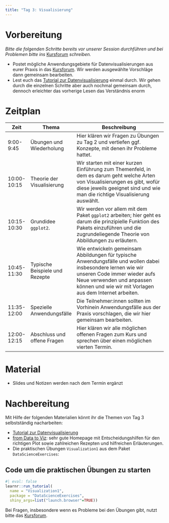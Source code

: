 ```yaml
---
title: "Tag 3: Visualisierung"
---
```


# Vorbereitung

*Bitte die folgenden Schritte bereits vor unserer Session durchführen und* *bei Problemen bitte ins* [Kursforum](https://github.com/graebnerc/EinfuehrungR24/discussions) *schreiben.*

- Postet mögliche Anwendungsgebiete für Datenvisualisierungen aus eurer Praxis in das [Kursforum](https://github.com/graebnerc/EinfuehrungR24/discussions). Wir werden ausgewählte Vorschläge dann gemeinsam bearbeiten.
- Lest euch das [Tutorial zur Datenvisualisierung](/tutorials/visualization) einmal durch. Wir gehen durch die einzelnen Schritte aber auch nochmal gemeinsam durch, dennoch erleichter das vorherige Lesen das Verständnis enorm

# Zeitplan

| Zeit        | Thema                          | Beschreibung                                                                                                                                                                                                                         |
|-------------|--------------------------------|--------------------------------------------------------------------------------------------------------------------------------------------------------------------------------------------------------------------------------------|
| 9:00-9:45   | Übungen und Wiederholung       | Hier klären wir Fragen zu Übungen zu Tag 2 und vertiefen ggf. Konzepte, mit denen ihr Probleme hattet.                                                                                                                               |
| 10:00-10:15 | Theorie der Visualisierung     | Wir starten mit einer kurzen Einführung zum Themenfeld, in dem es darum geht welche Arten von Visualisierungen es gibt, wofür diese jeweils geeignet sind und wie man die richtige Visualisierung auswählt.                          |
| 10:15-10:30 | Grundidee `ggplot2`.           | Wir werden vor allem mit dem Paket `ggplot2` arbeiten; hier geht es darum die prinzipielle Funktion des Pakets einzuführen und die zugrundeliegende Theorie von Abbildungen zu erläutern.                                              |
| 10:45-11:30 | Typische Beispiele und Rezepte | Wie entwickeln gemeinsam Abbildungen für typische Anwendungsfälle und wollen dabei insbesondere lernen wie wir unseren Code immer wieder aufs Neue verwenden und anpassen können und wie wir mit Vorlagen aus dem Internet arbeiten. |
| 11:35-12:00 | Spezielle Anwendungsfälle      | Die Teilnehmer:innen sollten im Vorhinein Anwendungsfälle aus der Praxis vorschlagen, die wir hier gemeinsam bearbeiten.                                                                                                             |
| 12:00-12:15 | Abschluss und offene Fragen    | Hier klären wir alle möglichen offenen Fragen zum Kurs und sprechen über einen möglichen vierten Termin.                                                                                                                             |

# Material

-   Slides und Notizen werden nach dem Termin ergänzt

# Nachbereitung

Mit Hilfe der folgenden Materialien könnt ihr die Themen von Tag 3 selbstständig nacharbeiten:

- [Tutorial zur Datenvisualisierung](/tutorials/visualization)
- [from Data to Viz](https://www.data-to-viz.com/): sehr gute Homepage mit Entscheidungshilfen für den richtigen Plot sowie zahlreichen Rezepten und hilfreichen Erläuterungen.
- Die praktischen Übungen `Visualization1` aus dem Paket `DataScienceExercises`:

::: {.callout-tip collapse="true"}
## Code um die praktischen Übungen zu starten

```r
#| eval: false
learnr::run_tutorial(
  name = "Visualization1", 
  package = "DataScienceExercises", 
  shiny_args=list("launch.browser"=TRUE))
```
:::

Bei Fragen, insbesondere wenn es Probleme bei den Übungen gibt, nutzt bitte das [Kursforum](https://github.com/graebnerc/EinfuehrungR24/discussions).

